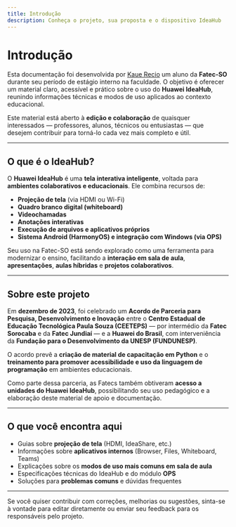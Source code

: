 ```yaml
---
title: Introdução
description: Conheça o projeto, sua proposta e o dispositivo IdeaHub
---
```


# Introdução

Esta documentação foi desenvolvida por [Kaue Recio](https://github.com/reciokaue) um aluno da **Fatec-SO** durante seu período de estágio interno na faculdade. O objetivo é oferecer um material claro, acessível e prático sobre o uso do **Huawei IdeaHub**, reunindo informações técnicas e modos de uso aplicados ao contexto educacional.

Este material está aberto à **edição e colaboração** de quaisquer interessados — professores, alunos, técnicos ou entusiastas — que desejem contribuir para torná-lo cada vez mais completo e útil.

---

## O que é o IdeaHub?

O **Huawei IdeaHub** é uma **tela interativa inteligente**, voltada para **ambientes colaborativos e educacionais**. Ele combina recursos de:

- **Projeção de tela** (via HDMI ou Wi-Fi)
- **Quadro branco digital (whiteboard)**
- **Videochamadas**
- **Anotações interativas**
- **Execução de arquivos e aplicativos próprios**
- **Sistema Android (HarmonyOS) e integração com Windows (via OPS)**

Seu uso na Fatec-SO está sendo explorado como uma ferramenta para modernizar o ensino, facilitando a **interação em sala de aula**, **apresentações**, **aulas híbridas** e **projetos colaborativos**.

---

## Sobre este projeto

Em **dezembro de 2023**, foi celebrado um **Acordo de Parceria para Pesquisa, Desenvolvimento e Inovação** entre o **Centro Estadual de Educação Tecnológica Paula Souza (CEETEPS)** — por intermédio da **Fatec Sorocaba** e da **Fatec Jundiaí** — e a **Huawei do Brasil**, com interveniência da **Fundação para o Desenvolvimento da UNESP (FUNDUNESP)**.

O acordo prevê a **criação de material de capacitação em Python** e o **treinamento para promover acessibilidade e uso da linguagem de programação** em ambientes educacionais.

Como parte dessa parceria, as Fatecs também obtiveram **acesso a unidades do Huawei IdeaHub**, possibilitando seu uso pedagógico e a elaboração deste material de apoio e documentação.

---

## O que você encontra aqui

- Guias sobre **projeção de tela** (HDMI, IdeaShare, etc.)
- Informações sobre **aplicativos internos** (Browser, Files, Whiteboard, Teams)
- Explicações sobre os **modos de uso mais comuns em sala de aula**
- Especificações técnicas do IdeaHub e do módulo **OPS**
- Soluções para **problemas comuns** e dúvidas frequentes

---

<Note>
Se você quiser contribuir com correções, melhorias ou sugestões, sinta-se à vontade para editar diretamente ou enviar seu feedback para os responsáveis pelo projeto.
</Note>
